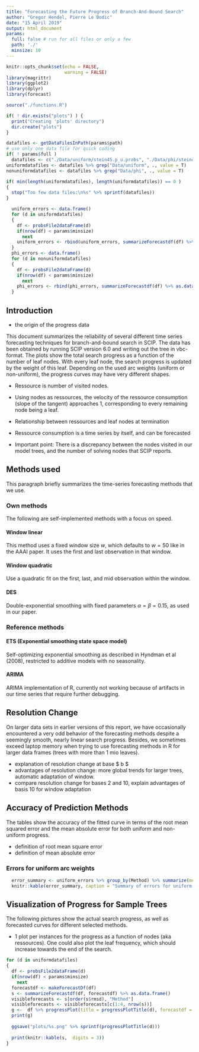 ```yaml
---
title: "Forecasting the Future Progress of Branch-And-Bound Search"
author: "Gregor Hendel, Pierre Le Bodic"
date: "15 April 2019"
output: html_document
params:
  full: false # run for all files or only a few
  path: './'
  minsize: 10
---
```


```r
knitr::opts_chunk$set(echo = FALSE,
                      warning = FALSE)
library(magrittr)
library(ggplot2)
library(dplyr)
library(forecast)

source("./functions.R")

if( ! dir.exists("plots") ) {
  print("Creating 'plots' directory")
  dir.create("plots")
}

datafiles <- getDataFilesInPath(params$path)
# use only one data file for quick coding
if( ! params$full )
  datafiles <- c("./Data/uniform/stein45.p_u.probs", "./Data/phi/stein45.p_k.probs")
uniformdatafiles <- datafiles %>% grep("Data/uniform", ., value = T) 
nonuniformdatafiles <- datafiles %>% grep("Data/phi", ., value = T)

if( min(length(uniformdatafiles), length(uniformdatafiles)) == 0 )
{
  stop("Too few data files:\n%s" %>% sprintf(datafiles))
}

```

```r
  uniform_errors <- data.frame()
  for (d in uniformdatafiles)
  {
    df <- probsFile2dataFrame(d)
    if(nrow(df) < params$minsize)
      next
    uniform_errors <- rbind(uniform_errors, summarizeForecastdf(df) %>% as.data.frame())
  }
  phi_errors <- data.frame()
  for (d in nonuniformdatafiles)
  {
    df <- probsFile2dataFrame(d)
    if(nrow(df) < params$minsize)
      next
    phi_errors <- rbind(phi_errors, summarizeForecastdf(df) %>% as.data.frame())
  }
```


## Introduction

- the origin of the progress data

This document summarizes the reliability of several different time series forecasting techniques for branch-and-bound search in SCIP.
The data has been obtained by running SCIP version 6.0 and writing out the tree in vbc-format.
The plots show the total search progress as a function of the number of leaf nodes. With
every leaf node, the search progress is updated by the weight of this leaf.
Depending on the used arc weights (uniform or non-uniform), the progress curves may have very different shapes.

- Ressource is number of visited nodes. 

- Using nodes as ressources, the velocity of the ressource consumption (slope of the tangent) approaches 1, corresponding to every remaining node being a leaf.

- Relationship between ressources and leaf nodes at termination

- Ressource consumption is a time series by itself, and can be forecasted

- Important point: There is a discrepancy between the nodes visited in our model trees, and the number of solving nodes that SCIP reports.



## Methods used

This paragraph briefly summarizes the time-series forecasting methods that we use.

### Own methods

The following are self-implemented methods with a focus on speed. 

#### Window linear

This method uses a fixed window size $w$, which defaults to $w = 50$ like in the AAAI paper. It uses the first and last observation in that window.

#### Window quadratic

Use a quadratic fit on the first, last, and mid observation within the window.


#### DES

Double-exponential smoothing with fixed parameters $\alpha=\beta=0.15$, as used in our paper.

### Reference methods

#### ETS (Exponential smoothing state space model)

Self-optimizing exponential smoothing as described in Hyndman et al (2008), restricted to additive models with no seasonality.

#### ARIMA

ARIMA implementation of R, currently not working because of artifacts in our time series that require further debugging.

## Resolution Change

On larger data sets in earlier versions of this report, we have occasionally encountered a very odd behavior of the forecasting methods despite a seemingly smooth, nearly linear search progress.
Besides, we sometimes exceed laptop memory when trying to use forecasting methods in R for larger data frames (trees with more than 1 mio leaves).

- explanation of resolution change at base $ b $
- advantages of resolution change: more global trends for larger trees, automatic adaptation of window.
- compare resolution change for bases 2 and 10, explain advantages of basis 10 for window adaptation

## Accuracy of Prediction Methods

The tables show the accuracy of the fitted curve in terms of the root mean squared error and the mean absolute error for both uniform and non-uniform progress.

- definition of root mean square error
- definition of mean absolute error

<!-- <div class="row"> -->
<!-- <div class="col-md-6"> -->

### Errors for uniform arc weights

```r
  error_summary <- uniform_errors %>% group_by(Method) %>% summarize(mean.maeProg=mean(maeProg), mean.maeFreq=mean(maeFreq), mean.mapeRes=mean(mapeRes))
  knitr::kable(error_summary, caption = "Summary of errors for uniform progress", digits = 3)
```

<!-- </div> -->

<!-- <div class="col-md-6"> -->

<!-- ### Errors for non-uniform arc weights -->

<!-- ```{r} -->
<!--   error_phi_summary <- phi_errors %>% group_by(Method) %>% summarize(mean.maeProg=mean(maeProg), mean.maeFreq=mean(maeFreq), mean.mapeRes=mean(mapeRes)) -->
<!--   knitr::kable(error_phi_summary, caption = "Summary of errors for phi progress", digits = 3) -->
<!-- ``` -->

<!-- </div> -->
<!-- </div> -->


## Visualization of Progress for Sample Trees

The following pictures show the actual search progress, as well as forecasted curves for different selected methods.


- 1 plot per instances for the progress as a function of nodes (aka ressources). One could also plot the leaf frequency, which should increase towards the end of the search.

<!-- <div class="row"> -->
<!-- <div class="col-md-6"> -->
<!-- ### Uniform Arc Weights -->

```r

for (d in uniformdatafiles)
{
  df <- probsFile2dataFrame(d)
  if(nrow(df) < params$minsize)
    next
  forecastdf <- makeForecastDf(df)
  s <- summarizeForecastdf(df, forecastdf) %>% as.data.frame()
  visibleforecasts <- s[order(s$rmsd), "Method"]
  visibleforecasts <- visibleforecasts[c(1:4, nrow(s))]
  g <-  df %>% progressPlot(title = progressPlotTitle(d), forecastdf = forecastdf, visibleforecasts = visibleforecasts)
  print(g)
  
  ggsave("plots/%s.png" %>% sprintf(progressPlotTitle(d)))
  
  print(knitr::kable(s,  digits = 3))
}
```



